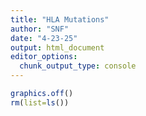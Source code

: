 ```yaml
---
title: "HLA Mutations"
author: "SNF"
date: "4-23-25"
output: html_document
editor_options: 
  chunk_output_type: console
---
```


```r
graphics.off()
rm(list=ls())


```
